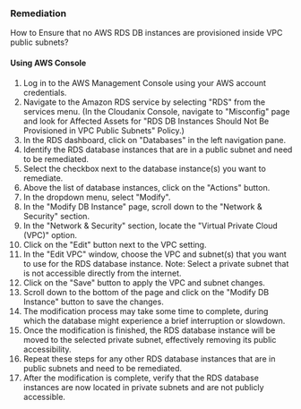 ### Remediation

How to Ensure that no AWS RDS DB instances are provisioned inside VPC public subnets?

#### Using AWS Console

1. Log in to the AWS Management Console using your AWS account credentials.
2. Navigate to the Amazon RDS service by selecting "RDS" from the services menu.
    (In the Cloudanix Console, navigate to "Misconfig" page and look for Affected Assets for "RDS DB Instances Should Not Be Provisioned in VPC Public Subnets" Policy.)
3. In the RDS dashboard, click on "Databases" in the left navigation pane.
4. Identify the RDS database instances that are in a public subnet and need to be remediated.
5. Select the checkbox next to the database instance(s) you want to remediate.
6. Above the list of database instances, click on the "Actions" button.
7. In the dropdown menu, select "Modify".
8. In the "Modify DB Instance" page, scroll down to the "Network & Security" section.
9. In the "Network & Security" section, locate the "Virtual Private Cloud (VPC)" option.
10. Click on the "Edit" button next to the VPC setting.
11. In the "Edit VPC" window, choose the VPC and subnet(s) that you want to use for the RDS database instance.
   Note: Select a private subnet that is not accessible directly from the internet.
12. Click on the "Save" button to apply the VPC and subnet changes.
13. Scroll down to the bottom of the page and click on the "Modify DB Instance" button to save the changes.
14. The modification process may take some time to complete, during which the database might experience a brief interruption or slowdown.
15. Once the modification is finished, the RDS database instance will be moved to the selected private subnet, effectively removing its public accessibility.
16. Repeat these steps for any other RDS database instances that are in public subnets and need to be remediated.
17. After the modification is complete, verify that the RDS database instances are now located in private subnets and are not publicly accessible.
